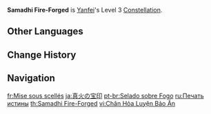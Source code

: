 {{Constellation Infobox
|image       = Constellation Samadhi Fire-Forged.png
|description = Increases the Level of [[Signed Edict]] by 3.<br>Maximum upgrade level is 15.
|level       = 3
|character   = Yanfei
|utility1    = Talent Level Increase
|utility2    = Elemental Skill Level Increase
}}
'''Samadhi Fire-Forged''' is [[Yanfei]]'s Level 3 [[Constellation]].

==Other Languages==
{{Other Languages
|en      = Samadhi Fire-Forged
|zhs     = 真火炼宝印
|zhs_rm  = Zhēn Huǒ Liàn Bǎo Yìn
|zht     = 真火煉寶印
|zht_rm  = Zhēn Huǒ Liàn Bǎo Yìn
|zh_tl   = 
|ja      = 真火の宝印
|ja_rm   = Shinka no Houin
|ja_tl   = Treasured Seals of True Fire
|ko      = {{tt|진리|眞理}}의 {{tt|화염|火焰}} {{tt|인장|印章}}
|ko_rm   = Jinri-ui Hwayeom Injang
|ko_tl   = Flame Seal of Truth
|es      = Sello pírico del samadhi
|es_tl   = Pyric Seal of Samadhi
|fr      = Mise sous scellés
|fr_tl   = Sealing
|ru      = Печать истины
|ru_tl   = Seal of Truth
|th      = Samadhi Fire-Forged
|vi      = Chân Hỏa Luyện Bảo Ấn
|vi_tl   = 
|de      = Siegel in lodernder Flamme
|de_tl   = Sigil in Blazing Flames
|id      = Samadhi Fire-Forged
|pt      = Selado sobre Fogo
|pt_tl   = Sealed Over Fire
|tr      = Gerçeğin Alevli Mührü
|tr_tl   = Flaming Seal of Truth
|it      = Verità sigillata sul fuoco
|it_tl   = Truth Sealed on Fire
}}

==Change History==
{{Change History|1.5}}

==Navigation==
{{Talent Navbox|Yanfei}}

[[fr:Mise sous scellés]]
[[ja:真火の宝印]]
[[pt-br:Selado sobre Fogo]]
[[ru:Печать истины]]
[[th:Samadhi Fire-Forged]]
[[vi:Chân Hỏa Luyện Bảo Ấn]]